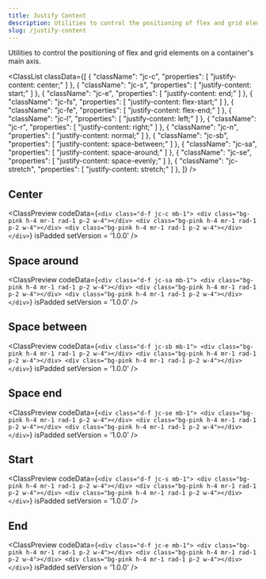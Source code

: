 ```yaml
---
title: Justify Content
description: Utilities to control the positioning of flex and grid elements on a container's main axis.
slug: /justify-content
---
```



Utilities to control the positioning of flex and grid elements on a container's main axis.

<ClassList
  classData={[
    {
      "className": "jc-c",
      "properties": [
        "justify-content: center;"
      ]
    },
    {
      "className": "jc-s",
      "properties": [
        "justify-content: start;"
      ]
    },
    {
      "className": "jc-e",
      "properties": [
        "justify-content: end;"
      ]
    },
    {
      "className": "jc-fs",
      "properties": [
        "justify-content: flex-start;"
      ]
    },
    {
      "className": "jc-fe",
      "properties": [
        "justify-content: flex-end;"
      ]
    },
    {
      "className": "jc-l",
      "properties": [
        "justify-content: left;"
      ]
    },
    {
      "className": "jc-r",
      "properties": [
        "justify-content: right;"
      ]
    },
    {
      "className": "jc-n",
      "properties": [
        "justify-content: normal;"
      ]
    },
    {
      "className": "jc-sb",
      "properties": [
        "justify-content: space-between;"
      ]
    },
    {
      "className": "jc-sa",
      "properties": [
        "justify-content: space-around;"
      ]
    },
    {
      "className": "jc-se",
      "properties": [
        "justify-content: space-evenly;"
      ]
    },
    {
      "className": "jc-stretch",
      "properties": [
        "justify-content: stretch;"
      ]
    },
  ]}
/>

## Center

<ClassPreview
  codeData={`<div class="d-f jc-c mb-1">
      <div class="bg-pink h-4 mr-1 rad-1 p-2 w-4"></div>
      <div class="bg-pink h-4 mr-1 rad-1 p-2 w-4"></div>
      <div class="bg-pink h-4 mr-1 rad-1 p-2 w-4"></div>
    </div>`}
  isPadded
  setVersion = '1.0.0'
/>

## Space around

<ClassPreview
  codeData={`<div class="d-f jc-sa mb-1">
      <div class="bg-pink h-4 mr-1 rad-1 p-2 w-4"></div>
      <div class="bg-pink h-4 mr-1 rad-1 p-2 w-4"></div>
      <div class="bg-pink h-4 mr-1 rad-1 p-2 w-4"></div>
    </div>`}
  isPadded
  setVersion = '1.0.0'
/>

## Space between

<ClassPreview
  codeData={`<div class="d-f jc-sb mb-1">
      <div class="bg-pink h-4 mr-1 rad-1 p-2 w-4"></div>
      <div class="bg-pink h-4 mr-1 rad-1 p-2 w-4"></div>
      <div class="bg-pink h-4 mr-1 rad-1 p-2 w-4"></div>
    </div>`}
  isPadded
  setVersion = '1.0.0'
/>

## Space end

<ClassPreview
  codeData={`<div class="d-f jc-se mb-1">
      <div class="bg-pink h-4 mr-1 rad-1 p-2 w-4"></div>
      <div class="bg-pink h-4 mr-1 rad-1 p-2 w-4"></div>
      <div class="bg-pink h-4 mr-1 rad-1 p-2 w-4"></div>
    </div>`}
  isPadded
  setVersion = '1.0.0'
/>

## Start

<ClassPreview
  codeData={`<div class="d-f jc-s mb-1">
      <div class="bg-pink h-4 mr-1 rad-1 p-2 w-4"></div>
      <div class="bg-pink h-4 mr-1 rad-1 p-2 w-4"></div>
      <div class="bg-pink h-4 mr-1 rad-1 p-2 w-4"></div>
    </div>`}
  isPadded
  setVersion = '1.0.0'
/>

## End

<ClassPreview
  codeData={`<div class="d-f jc-e mb-1">
      <div class="bg-pink h-4 mr-1 rad-1 p-2 w-4"></div>
      <div class="bg-pink h-4 mr-1 rad-1 p-2 w-4"></div>
      <div class="bg-pink h-4 mr-1 rad-1 p-2 w-4"></div>
    </div>`}
  isPadded
  setVersion = '1.0.0'
/>